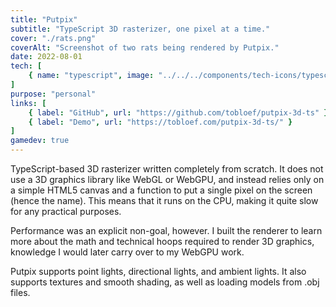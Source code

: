 ```yaml
---
title: "Putpix"
subtitle: "TypeScript 3D rasterizer, one pixel at a time."
cover: "./rats.png"
coverAlt: "Screenshot of two rats being rendered by Putpix."
date: 2022-08-01
tech: [
	{ name: "typescript", image: "../../../components/tech-icons/typescript.svg" },
]
purpose: "personal"
links: [
	{ label: "GitHub", url: "https://github.com/tobloef/putpix-3d-ts" },
	{ label: "Demo", url: "https://tobloef.com/putpix-3d-ts/" }
]
gamedev: true
---
```


TypeScript-based 3D rasterizer written completely from scratch. It does not use a 3D graphics library like WebGL or WebGPU, and instead relies only on a simple HTML5 canvas and a function to put a single pixel on the screen (hence the name). This means that it runs on the CPU, making it quite slow for any practical purposes.

Performance was an explicit non-goal, however. I built the renderer to learn more about the math and technical hoops required to render 3D graphics, knowledge I would later carry over to my WebGPU work.

Putpix supports point lights, directional lights, and ambient lights. It also supports textures and smooth shading, as well as loading models from .obj files.

